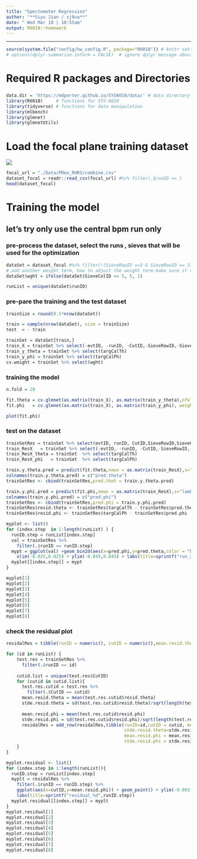 ```yaml
---
title: "Spectometer Regression" 
author: "**Siyu Jian / sj9va**"
date: " Wed Mar 10 | 10:55am"
output: R6018::homework
---
```


*******************************************
```r
source(system.file("config/hw_config.R", package="R6018")) # knitr settings
# options(dplyr.summarise.inform = FALSE)  # ignore dplyr message about grouping
```


# Required R packages and Directories

### {.solution}
```r
data.dir = 'https://mdporter.github.io/SYS6018/data/' # data directory
library(R6018)     # functions for SYS-6018
library(tidyverse) # functions for data manipulation   
library(mlbench)
library(glmnet)
library(glmnetUtils) 
```

# Load the focal plane training dataset 
![](../doc/resource/rhrs_bpm.png)
```r

focal_url = "./Data/PRex_RHRS/combine.csv"
dataset_focal = readr::read_csv(focal_url) #%>% filter(.$runID == )
head(dataset_focal)

```

# Training the model 

## let's try only use the central bpm run only 

### pre-process the dataset, select the runs , sieves that will be used for the optimization
```r
dataSet = dataset_focal #%>% filter(!(SieveRowID ==3 & SieveRowID == 3)) #%>% filter(runID == 2241 | runID == 2240 | runID == 2239) #%>% filter(SieveRowID < 5 & SieveRowID > 1)
# add another weight term, how to adjust the weight term make sure it close to the theoretical value
dataSet$wght = ifelse(dataSet$SieveColID <= 5, 5, 1)

runList = unique(dataSet$runID)
```
### pre-pare the training and the test dataset
```r

trainSize = round(0.5*nrow(dataSet))

train = sample(nrow(dataSet), size = trainSize)
test  = - train 

trainSet = dataSet[train,]
train_X = trainSet %>% select(-evtID, -runID, -CutID,-SieveRowID,-SieveColID,-bpmX,-bpmY,-targCalTh,-targCalPh,-wght)
train_y_theta = trainSet %>% select(targCalTh)
train_y_phi = trainSet %>% select(targCalPh)
cv.weight = trainSet %>% select(wght)
```
### training the model
```r
n.fold = 20

fit.theta = cv.glmnet(as.matrix(train_X), as.matrix(train_y_theta),nfolds = n.fold)
fit.phi   = cv.glmnet(as.matrix(train_X), as.matrix(train_y_phi), weights = as.matrix(cv.weight), nfolds = n.fold)
```

```r
plot(fit.phi)
```

### test on the dataset
```r

trainSetRes = trainSet %>% select(evtID, runID, CutID,SieveRowID,SieveColID,bpmX,bpmY,targCalTh,targCalPh)
train_ResX   = trainSet %>% select(-evtID, -runID, -CutID,-SieveRowID,-SieveColID,-bpmX,-bpmY,-targCalTh,-targCalPh,-wght)
train_ResX_theta = trainSet  %>% select(targCalTh)
train_ResX_phi   = trainSet  %>% select(targCalPh)

train.y.theta.pred = predict(fit.theta,newx = as.matrix(train_ResX),s="lambda.min")
colnames(train.y.theta.pred) = c("pred.theta")
trainSetRes <- cbind(trainSetRes,pred.thet = train.y.theta.pred)

train.y.phi.pred = predict(fit.phi,newx = as.matrix(train_ResX),s="lambda.min")
colnames(train.y.phi.pred) = c("pred.phi")
trainSetRes <- cbind(trainSetRes,pred.phi = train.y.phi.pred)
trainSetRes$resid.theta <- trainSetRes$targCalTh - trainSetRes$pred.theta 
trainSetRes$resid.phi <- trainSetRes$targCalPh - trainSetRes$pred.phi 

myplot <- list()
for (index.step  in 1:length(runList) ) {
  runID.step = runList[index.step]
  val = trainSetRes %>%
    filter(.$runID == runID.step)
  mypt = ggplot(val) +geom_bin2d(aes(x=pred.phi,y=pred.theta,color = "blue"),bins = 300) + geom_point(aes(y=targCalTh,x=targCalPh,color="green")) + 
    xlim(-0.025,0.025) + ylim(-0.045,0.045) + labs(title=sprintf("run_2d_%d",runID.step))
  myplot[[index.step]] = mypt
}

myplot[1]
myplot[2]
myplot[3]
myplot[4]
myplot[5]
myplot[6]
myplot[7]
myplot[8]
```
### check the residual plot 
```r
residalRes = tibble(runID = numeric(), cutID = numeric(),mean.resid.theta = numeric(),stde.resid.theta = numeric(),mean.resid.phi = numeric(),stde.resid.phi= numeric())

for (id in runList) {
    test.res = trainSetRes %>%
      filter(.$runID == id)
    
    cutid.list = unique(test.res$CutID)
    for (cutid in cutid.list){
      test.res.cutid = test.res %>%
        filter(.$CutID == cutid)
      mean.resid.theta = mean(test.res.cutid$resid.theta)
      stde.resid.theta = sd(test.res.cutid$resid.theta)/sqrt(length(test.res.cutid$resid.theta))
      
      mean.resid.phi = mean(test.res.cutid$resid.phi)
      stde.resid.phi = sd(test.res.cutid$resid.phi)/sqrt(length(test.res.cutid$resid.phi))
      residalRes = add_row(residalRes,tibble(runID=id,cutID = cutid, mean.resid.theta = mean.resid.theta,
                                             stde.resid.theta=stde.resid.theta,
                                             mean.resid.phi = mean.resid.phi,
                                             stde.resid.phi = stde.resid.phi))
    }
}

myplot.residual <- list()
for (index.step in 1:length(runList)){
  runID.step = runList[index.step]
  myplt = residalRes %>%
    filter(.$runID == runID.step) %>%
    ggplot(aes(x=cutID,y=mean.resid.phi)) + geom_point() + ylim(-0.003,0.003) +  
    labs(title=sprintf("residual_%d",runID.step))
  myplot.residual[[index.step]] = myplt
}
myplot.residual[1]
myplot.residual[2]
myplot.residual[3]
myplot.residual[4]
myplot.residual[5]
myplot.residual[6]
myplot.residual[7]
myplot.residual[8]
```




